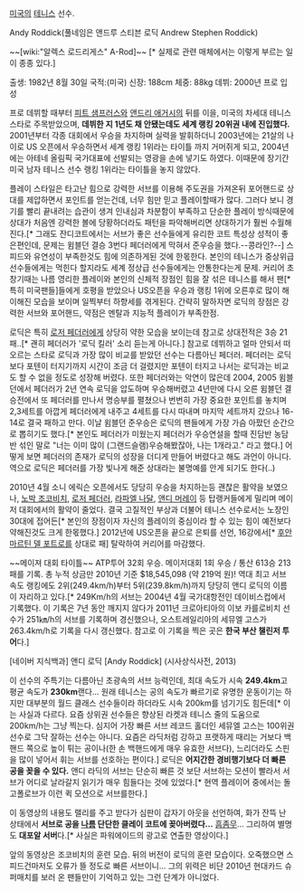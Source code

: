 [[미국]]의 [[테니스]] 선수.

Andy Roddick(풀네임은 앤드루 스티븐 로딕 Andrew Stephen Roddick)

~~[wiki:"알렉스 로드리게스" A-Rod]~~ [* 실제로 관련 매체에서는 이렇게 부르는 일이 종종 있다.]


출생: 1982년 8월 30일 
국적:(미국)
신장: 188cm
체중: 88kg
데뷔: 2000년 프로 입성

프로 데뷔할 때부터 [[피트 샘프러스]]와 [[앤드리 애거시]]의 뒤를 이을, 미국의 차세대 테니스 스타로 주목받았으며, '''데뷔한 지 1년도 채 안됐는데도 세계 랭킹 20위권 내에 진입했다.''' 2001년부터 각종 대회에서 우승을 차지하며 실력을 발휘하더니 2003년에는 21살의 나이로 US 오픈에서 우승하면서 세계 랭킹 1위라는 타이틀 까지 거머쥐게 되고, 2004년에는 아테네 올림픽 국가대표에 선발되는 영광을 손에 넣기도 하였다. 이때문에 장기간 미국 남자 테니스 선수 랭킹 1위라는 타이틀을 놓지 않았다.

플레이 스타일은 타고난 힘으로 강력한 서브를 이용해 주도권을 가져온뒤 포어핸드로 상대를 제압하면서 포인트를 얻는건데, 너무 힘만 믿고 플레이할때가 많다. 그러다 보니 경기를 빨리 끝내려는 습관이 생겨 인내심과 차분함이 부족하고 단순한 플레이 방식때문에 상대가 처음엔 강력한 볼에 당황하더라도 패턴을 파악해버리면 상대하기가 훨씬 수월해진다.[* 그래도 잔디코트에서는 서브가 좋은 선수들에게 유리한 코트 특성상 성적이 좋은편인데, 문제는 윔블던 결승 3번다 페더러에게 막혀서 준우승을 했다.--콩라인?--] 스피드와 유연성이 부족한것도 힘에 의존하게된 것에 한몫한다. 본인의 테니스가 중상위급 선수들에게는 먹힌다 할지라도 세계 정상급 선수들에게는 안통한다는게 문제. 커리어 초창기때는 나름 영리한 플레이와 본인의 신체적 장점인 힘을 잘 섞은 테니스를 해서 팬[* 특히 미국팬들]들에게 호평을 받았으나 US오픈을 우승과 랭킹 1위에 오른후로 많이 해이해진 모습을 보이며 일찍부터 하향세를 겪게된다. 간략히 말하자면 로딕의 장점은 강력한 서브와 포어핸드, 약점은 멘탈과 지능적 플레이가 부족한점.

로딕은 특히 [[로저 페더러]]에게 상당히 약한 모습을 보이는데 참고로 상대전적은 3승 21패..[* 괜히 페더러가 '로딕 킬러' 소리 듣는게 아니다.] 참고로 데뷔하고 얼마 안되서 떠오르는 스타로 로딕과 가장 많이 비교를 받았던 선수는 다름아닌 페더러. 페더러는 로딕보다 포텐이 터지기까지 시간이 조금 더 걸렸지만 포텐이 터지고 나서는 로딕과는 비교도 할 수 없을 정도로 성장해 버렸다. 또한 페더러와는 악연이 많은데 2004, 2005 윔블던에서 페더러가 2년 연속 로딕을 압도하며 우승해버렸고 4년만에 다시 오른 윔블던 결승전에서 또 페더러를 만나서 명승부를 펼쳤으나 번번히 가장 중요한 포인트를 놓치며 2,3세트를 아깝게 페더러에게 내주고 4세트를 다시 따내며 마지막 세트까지 갔으나 16-14로 결국 패하고 만다. 이날 윔블던 준우승은 로딕의 팬들에게 가장 가슴 아팠던 순간으로 뽑히기도 했다.[* 본인도 페더러가 미웠는지 페더러가 우승연설을 할때 진담반 농담반 섞인 말로 "너는 이미 많이 (그랜드슬램)우승해봤잖아, 나는 1개라고." 라고 했다.] 어떻게 보면 페더러의 존재가 로딕의 성장을 더디게 만들어 버렸다고 해도 과언이 아니다. 역으로 로딕은 페더러를 가장 빛나게 해준 상대라는 불명예를 안게 되기도 한다(..)

2010년 4월 소니 에릭슨 오픈에서도 당당히 우승을 차지하는등 괜찮은 활약을 보였으나, [[노박 조코비치]], [[로저 페더러]], [[라파엘 나달]], [[앤디 머레이]] 등 탑랭커들에게 밀리며 메이저 대회에서의 활약이 줄었다. 결국 고질적인 부상과 더불어 테니스 선수로서는 노장인 30대에 접어든[* 본인의 장점이자 자신의 플레이의 중심이라 할 수 있는 힘이 예전보다 약해진것도 크게 한몫했다.] 2012년에 US오픈을 끝으로 은퇴를 선언, 16강에서[* [[후안 마르틴 델 포트로]]를 상대로 패] 탈락하여 커리어를 마감했다.

~~메이져 대회 타이틀~~ ATP투어 32회 우승. 메이저대회 1회 우승 / 통산 613승 213패를 기록. 총 누적 상금만 2010년 기준 $18,545,098 (약 219억 원)! 역대 최고 서브 속도 랭킹에도 2위(249.4km/h)부터 5위(239.8km/h)까지 당당히 앤디 로딕의 이름이 자리하고 있다.[* 249Km/h의 서브는 2004년 4월 국가대항전인 데이비스컵에서 기록했다. 이 기록은 7년 동안 깨지지 않다가 2011년 크로아티아의 이보 카를로비치 선수가 251㎞/h의 서브를 기록하며 경신했으나, 오스트레일리아의 세뮤엘 고스가 263.4km/h로 기록을 다시 갱신했다. 참고로 이 기록을 찍은 곳은 '''한국 부산 챌린저 투어'''다.]

[네이버 지식백과] 앤디 로딕 [Andy Roddick] (시사상식사전, 2013)

{{{#!html
<iframe width="420" height="315" src="http://www.youtube.com/embed/PvC33gSTSR4" frameborder="0" allowfullscreen></iframe>
}}}

이 선수의 주특기는 다름아닌 초광속의 서브 능력인데, 최대 속도가 시속 '''249.4km'''고 평균 속도가 '''230km'''랜다... 원래 테니스는 공의 속도가 빠르기로 유명한 운동이기는 하지만 대부분의 월드 클래스 선수들이라 하더라도 시속 200km를 넘기기도 힘든데[* 이는 사실과 다르다. 요즘 상위권 선수들은 향상된 라켓과 테니스 줄의 도움으로 200km/h는 그냥 찍는다. 심지어 가장 빠른 서브 레코드 홀더인 세뮤엘 고스는 100위권 선수로 그닥 잘하는 선수는 아니다. 요즘은 라딕처럼 강하고 프랫하게 때리는 거보다 백핸드 쪽으로 높이 튀는 공이나(한 손 백핸드에게 매우 유효한 서브다), 느리더라도 스핀을 많이 넣어서 휘는 서브를 선호하는 편이다.] 로딕은 '''어지간한 경비행기보다 더 빠른 공을 꽂을 수 있다.''' 앤디 라딕의 서브는 단순히 빠른 것 보단 서브하는 모션이 빨라서 서브가 어디로 날라갈지 읽기가 매우 힘들다는 것에 있었다.[* 현역 플레이어 중에서는 돌고폴로브가 이런 퀵 모션으로 서브를한다.]

이 동영상의 내용도 랠리를 주고 받다가 심판이 갑자기 아웃을 선언하여, 화가 잔뜩 난 상태에서 '''서브로 공을 [[나름]] 단단한 클레이 코트에 꽂아버렸다...''' [[흠좀무]]... 그리하여 별명도 '''대포알 서버'''다.[* 사실은 파워에이드의 광고로 연출한 영상이다.]

{{{#!html
<iframe width="420" height="315" src="http://www.youtube.com/embed/w3BqiQAvpGY" frameborder="0" allowfullscreen></iframe>}}}

앞의 동영상은 조코비치의 훈련 모습. 뒤의 버전이 로딕의 훈련 모습이다. 오죽했으면 스피드건마저도 오류가 뜰 정도로 빠른 서브이니... 그의 위력은 비단 2010년 현대카드 슈퍼매치를 보러 온 팬들만이 기억하고 있는 그런 단계가 아니었다.

